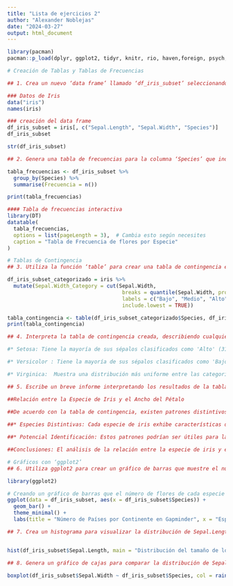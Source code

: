 ```yaml
---
title: "Lista de ejercicios 2"
author: "Alexander Noblejas"
date: "2024-03-27"
output: html_document
---
```


```r
library(pacman)
pacman::p_load(dplyr, ggplot2, tidyr, knitr, rio, haven,foreign, psych, reshape2, Hmisc, forcats)
```


```r
# Creación de Tablas y Tablas de Frecuencias

## 1. Crea un nuevo ‘data frame’ llamado ‘df_iris_subset’ seleccionando solo las columnas ‘Sepal.Length’, ‘Sepal.Width’, y ‘Species’ del conjunto de datos iris.

### Datos de Iris
data("iris")
names(iris)
```

```r
### creación del data frame
df_iris_subset = iris[, c("Sepal.Length", "Sepal.Width", "Species")]
df_iris_subset
```

```r
str(df_iris_subset)
```
```r
## 2. Genera una tabla de frecuencias para la columna ‘Species’ que indique cuántas flores hay de cada especie en el conjunto de datos ‘iris’.

tabla_frecuencias <- df_iris_subset %>%
  group_by(Species) %>%
  summarise(Frecuencia = n())

print(tabla_frecuencias)
```
```r
#### Tabla de frecuencias interactiva
library(DT)
datatable(
  tabla_frecuencias,
  options = list(pageLength = 3),  # Cambia esto según necesites
  caption = "Tabla de Frecuencia de flores por Especie"
)
```
```r
# Tablas de Contingencia
## 3. Utiliza la función ‘table’ para crear una tabla de contingencia entre ‘Species’ y ‘Sepal.Width’ categorizado (puedes categorizar ‘Sepal.Width’ en 'Bajo', 'Medio', 'Alto' basándote en cuartiles).

df_iris_subset_categorizado = iris %>%
  mutate(Sepal.Width_Category = cut(Sepal.Width, 
                                     breaks = quantile(Sepal.Width, probs = c(0, 0.5, 0.75, 1), na.rm = TRUE), 
                                     labels = c("Bajo", "Medio", "Alto"),
                                     include.lowest = TRUE))
```

```r
tabla_contingencia <- table(df_iris_subset_categorizado$Species, df_iris_subset_categorizado$Sepal.Width_Category)
print(tabla_contingencia)
```

```r
## 4. Interpreta la tabla de contingencia creada, describiendo cualquier patrón notable entre las especies de iris y los anchos de sus sépalos.

#* Setosa: Tiene la mayoría de sus sépalos clasificados como 'Alto' (31 de 50), mientras que solo unos pocos se clasifican como 'Bajo' (8 de 50). Esto sugiere que la especie setosa tiende a tener sépalos más anchos en comparación con otras especies en el conjunto de datos.

#* Versicolor : Tiene la mayoría de sus sépalos clasificados como 'Bajo' (42 de 50), con solo unos pocos en las categorías 'Medio' y 'Alto'. Esto indica que la especie versicolor tiende a tener sépalos más estrechos en comparación con las otras especies.

#* Virginica:  Muestra una distribución más uniforme entre las categorías de ancho de sépalo, con una cantidad significativa en todas las categorías ('Bajo' y 'Medio'). Aunque la cantidad de sépalos clasificados como 'Bajo' es menor en comparación con 'Versicolor', sigue siendo una cantidad considerable (33 de 50), lo que sugiere que la especie virginica también puede tener sépalos más estrechos.

```

```r
## 5. Escribe un breve informe interpretando los resultados de la tabla de contingencia, centrándote en la relación entre la especie de iris y el ancho de pétalo.

##Relación entre la Especie de Iris y el Ancho del Pétalo

##De acuerdo con la tabla de contingencia, existen patrones distintivos entre las especies de iris y el ancho de sus sépalos. Lo que sugiere lo siguiente:
  
##* Especies Distintivas: Cada especie de iris exhibe características distintivas en cuanto al ancho de sus sétalos. Setosa tiende a tener sétalos más anchos, versicolor tiene sétalos de anchura baja y virginica muestra una variabilidad más amplia en el ancho de sus sétalos, pero predominan los sétalos de anchura baja.

##* Potencial Identificación: Estos patrones podrían ser útiles para la identificación y clasificación de especies de iris en la naturaleza.

##Conclusiones: El análisis de la relación entre la especie de iris y el ancho del pétalo destaca las diferencias distintivas entre las especies, lo que subraya la importancia de estas características morfológicas en la taxonomía y la comprensión de la biología de las plantas del género Iris.
```

```r
# Gráficos con ‘ggplot2’
## 6. Utiliza ggplot2 para crear un gráfico de barras que muestre el número de flores de cada especie en el conjunto de datos iris.

library(ggplot2)

# Creando un gráfico de barras que el número de flores de cada especie en el conjunto de datos iris.
ggplot(data = df_iris_subset, aes(x = df_iris_subset$Species)) +
  geom_bar() +
  theme_minimal() +
  labs(title = "Número de Países por Continente en Gapminder", x = "Especies", y = "Número de flores por especie en el conjunto de datos")
```

```r
## 7. Crea un histograma para visualizar la distribución de Sepal.Length en el conjunto de datos iris.


hist(df_iris_subset$Sepal.Length, main = "Distribución del tamaño de los sépalos", xlab="Tamaños de los sépalos", ylab="Frecuencia")
```

```r
## 8. Genera un gráfico de cajas para comparar la distribución de Sepal.Width entre las diferentes especies de iris.

boxplot(df_iris_subset$Sepal.Width ~ df_iris_subset$Species, col = rainbow(ncol(trees)))

```











